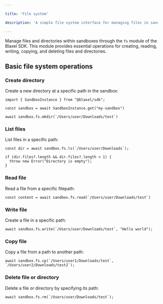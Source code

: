 ```yaml
---

title: 'File system'

description: 'A simple file system interface for managing files in sandboxes.'

---
```


Manage files and directories within sandboxes through the `fs` module of the Blaxel SDK. This module provides essential operations for creating, reading, writing, copying, and deleting files and directories.

## Basic file system operations

### Create directory

Create a new directory at a specific path in the sandbox:

```tsx
import { SandboxInstance } from "@blaxel/sdk";

const sandbox = await SandboxInstance.get("my-sandbox")

await sandbox.fs.mkdir(`/Users/user/Downloads/test`)
```

### List files

List files in a specific path:

```tsx
const dir = await sandbox.fs.ls(`/Users/user/Downloads`);

if (dir.files?.length && dir.files?.length < 1) {
  throw new Error("Directory is empty");
}
```

### Read file

Read a file from a specific filepath:

```tsx
const content = await sandbox.fs.read(`/Users/user/Downloads/test`)
```

### Write file

Create a file in a specific path:

```tsx
await sandbox.fs.write(`/Users/user/Downloads/test`, "Hello world");
```

### Copy file

Copy a file from a path to another path:

```tsx
await sandbox.fs.cp(`/Users/user1/Downloads/test`, `/Users/user2/Downloads/test2`);
```

### Delete file or directory

Delete a file or directory by specifying its path:

```tsx
await sandbox.fs.rm(`/Users/user/Downloads/test`);
```